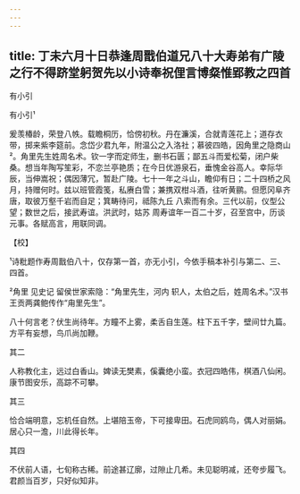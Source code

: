 ```yaml
---
---
---
```

title: 丁未六月十日恭逢周戬伯道兄八十大寿弟有广陵之行不得跻堂躬贺先以小诗奉祝俚言博粲惟郢教之四首
---



有小引

有小引¹





爰羡椿龄，荣登八帙。载瞻桐历，恰傍初秋。丹在濂溪，合就青莲花上；道存衣带，掷来紫李筵前。念岱少君九年，附温公之入洛社；慕彼四皓，因角里之隐商山²。角里先生姓周名术。钦一字而定师生，删书石匮；鄙五斗而爱松菊，闭户柴桑。想当年陶写笙彩，不恋兰亭艳质；在今日优游泉石，垂愧金谷高人。幸际华辰，当伸嵩祝；偶因薄冗，暂赴广陵。七十一年之斗山，瞻仰有日；二十四桥之风月，持赠何时。兹以班管霞笺，私赓白雪；兼携双柑斗酒，往听黄鹂。但愿冈阜齐唐，取彼万壑千岩而自足；箕畴待问，祗陈九丘 八索而有余。三代以前，仪型公望；数世之后，接武寿谊。洪武时，姑苏 周寿谊年一百二十岁，召至宫中，历谈元事。各赋高言，用联同调。

【校】

¹诗粃题作寿周戬伯八十，仅存第一首，亦无小引，今依手稿本补引与第二、三、四首。

²角里 见史记 留侯世家索隐：“角里先生，河内 轵人，太伯之后，姓周名术。”汉书 王贡两龚鲍传作“甪里先生”。

八十何言老？伏生尚待年。方瞳不上雾，柔舌自生莲。柱下五千字，壁间廿九篇。方平有妄想，鸟爪尚加鞭。





其二


人称教化主，远过白香山。婢读无樊素，傒囊绝小蛮。衣冠四皓伟，棋酒八仙闲。康节图安乐，高踪不可攀。





其三


恰合端明意，忘机任自然。上堪陪玉帝，下可接卑田。石虎同鸥鸟，偶人对丽娟。居心只一澹，川此得长年。





其四


不伏前人语，七旬称古稀。前途甚辽廓，过隙止几希。未见聪明减，还夸步履飞。君颜当百岁，只好似知非。